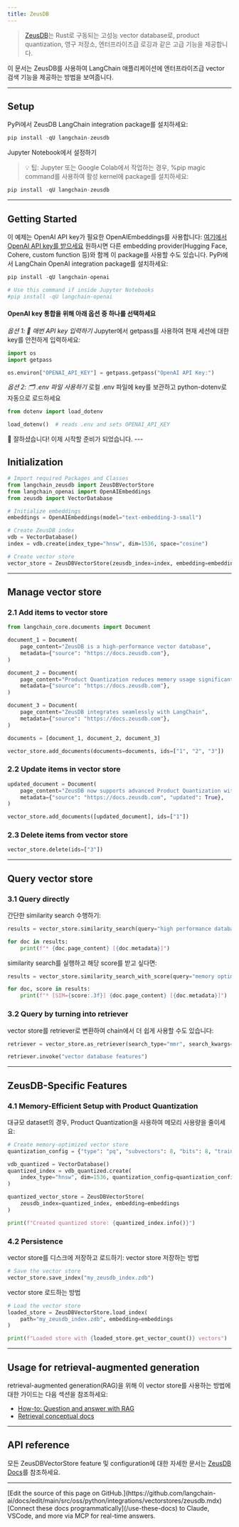 ```yaml
---
title: ZeusDB
---
```


>[ZeusDB](https://www.zeusdb.com)는 Rust로 구동되는 고성능 vector database로, product quantization, 영구 저장소, 엔터프라이즈급 로깅과 같은 고급 기능을 제공합니다.

이 문서는 ZeusDB를 사용하여 LangChain 애플리케이션에 엔터프라이즈급 vector 검색 기능을 제공하는 방법을 보여줍니다.

---

## Setup

PyPi에서 ZeusDB LangChain integration package를 설치하세요:

```python
pip install -qU langchain-zeusdb
```

Jupyter Notebook에서 설정하기
> 💡 팁: Jupyter 또는 Google Colab에서 작업하는 경우, %pip magic command를 사용하여 활성 kernel에 package를 설치하세요:
>
```python
pip install -qU langchain-zeusdb
```

---

## Getting Started

이 예제는 OpenAI API key가 필요한 OpenAIEmbeddings를 사용합니다: [여기에서 OpenAI API key를 받으세요](https://platform.openai.com/api-keys)
원하시면 다른 embedding provider(Hugging Face, Cohere, custom function 등)와 함께 이 package를 사용할 수도 있습니다.
PyPi에서 LangChain OpenAI integration package를 설치하세요:

```python
pip install -qU langchain-openai

# Use this command if inside Jupyter Notebooks
#pip install -qU langchain-openai
```

#### OpenAI key 통합을 위해 아래 옵션 중 하나를 선택하세요

*옵션 1: 🔑 매번 API key 입력하기*
Jupyter에서 getpass를 사용하여 현재 세션에 대한 key를 안전하게 입력하세요:

```python
import os
import getpass

os.environ["OPENAI_API_KEY"] = getpass.getpass("OpenAI API Key:")
```

*옵션 2: 🗂️ .env 파일 사용하기*
로컬 .env 파일에 key를 보관하고 python-dotenv로 자동으로 로드하세요

```python
from dotenv import load_dotenv

load_dotenv()  # reads .env and sets OPENAI_API_KEY
```

<Info>
🎉 잘하셨습니다! 이제 시작할 준비가 되었습니다.
</Info>
---

## Initialization

```python
# Import required Packages and Classes
from langchain_zeusdb import ZeusDBVectorStore
from langchain_openai import OpenAIEmbeddings
from zeusdb import VectorDatabase
```

```python
# Initialize embeddings
embeddings = OpenAIEmbeddings(model="text-embedding-3-small")

# Create ZeusDB index
vdb = VectorDatabase()
index = vdb.create(index_type="hnsw", dim=1536, space="cosine")

# Create vector store
vector_store = ZeusDBVectorStore(zeusdb_index=index, embedding=embeddings)
```

---

## Manage vector store

### 2.1 Add items to vector store

```python
from langchain_core.documents import Document

document_1 = Document(
    page_content="ZeusDB is a high-performance vector database",
    metadata={"source": "https://docs.zeusdb.com"},
)

document_2 = Document(
    page_content="Product Quantization reduces memory usage significantly",
    metadata={"source": "https://docs.zeusdb.com"},
)

document_3 = Document(
    page_content="ZeusDB integrates seamlessly with LangChain",
    metadata={"source": "https://docs.zeusdb.com"},
)

documents = [document_1, document_2, document_3]

vector_store.add_documents(documents=documents, ids=["1", "2", "3"])
```

### 2.2 Update items in vector store

```python
updated_document = Document(
    page_content="ZeusDB now supports advanced Product Quantization with 4x-256x compression",
    metadata={"source": "https://docs.zeusdb.com", "updated": True},
)

vector_store.add_documents([updated_document], ids=["1"])
```

### 2.3 Delete items from vector store

```python
vector_store.delete(ids=["3"])
```

---

## Query vector store

### 3.1 Query directly

간단한 similarity search 수행하기:

```python
results = vector_store.similarity_search(query="high performance database", k=2)

for doc in results:
    print(f"* {doc.page_content} [{doc.metadata}]")
```

similarity search를 실행하고 해당 score를 받고 싶다면:

```python
results = vector_store.similarity_search_with_score(query="memory optimization", k=2)

for doc, score in results:
    print(f"* [SIM={score:.3f}] {doc.page_content} [{doc.metadata}]")
```

### 3.2 Query by turning into retriever

vector store를 retriever로 변환하여 chain에서 더 쉽게 사용할 수도 있습니다:

```python
retriever = vector_store.as_retriever(search_type="mmr", search_kwargs={"k": 2})

retriever.invoke("vector database features")
```

---

## ZeusDB-Specific Features

### 4.1 Memory-Efficient Setup with Product Quantization

대규모 dataset의 경우, Product Quantization을 사용하여 메모리 사용량을 줄이세요:

```python
# Create memory-optimized vector store
quantization_config = {"type": "pq", "subvectors": 8, "bits": 8, "training_size": 10000}

vdb_quantized = VectorDatabase()
quantized_index = vdb_quantized.create(
    index_type="hnsw", dim=1536, quantization_config=quantization_config
)

quantized_vector_store = ZeusDBVectorStore(
    zeusdb_index=quantized_index, embedding=embeddings
)

print(f"Created quantized store: {quantized_index.info()}")
```

### 4.2 Persistence

vector store를 디스크에 저장하고 로드하기:
vector store 저장하는 방법

```python
# Save the vector store
vector_store.save_index("my_zeusdb_index.zdb")
```

vector store 로드하는 방법

```python
# Load the vector store
loaded_store = ZeusDBVectorStore.load_index(
    path="my_zeusdb_index.zdb", embedding=embeddings
)

print(f"Loaded store with {loaded_store.get_vector_count()} vectors")
```

---

## Usage for retrieval-augmented generation

retrieval-augmented generation(RAG)을 위해 이 vector store를 사용하는 방법에 대한 가이드는 다음 섹션을 참조하세요:

- [How-to: Question and answer with RAG](https://python.langchain.com/docs/how_to/#qa-with-rag)
- [Retrieval conceptual docs](https://python.langchain.com/docs/concepts/retrieval/)

---

## API reference

모든 ZeusDBVectorStore feature 및 configuration에 대한 자세한 문서는 [ZeusDB Docs](https://docs.zeusdb.com/en/latest/vector_database/integrations/langchain.html)를 참조하세요.

---

<Callout icon="pen-to-square" iconType="regular">
    [Edit the source of this page on GitHub.](https://github.com/langchain-ai/docs/edit/main/src/oss/python/integrations/vectorstores/zeusdb.mdx)
</Callout>
<Tip icon="terminal" iconType="regular">
    [Connect these docs programmatically](/use-these-docs) to Claude, VSCode, and more via MCP for    real-time answers.
</Tip>

